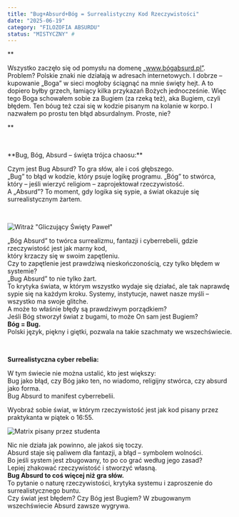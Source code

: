 ```yaml
---
title: "Bug+Absurd+Bóg = Surrealistyczny Kod Rzeczywistości"
date: "2025-06-19"
category: "FILOZOFIA ABSURDU"
status: "MISTYCZNY" #
---
```

**<p className="leadin-paragraph">
Wszystko zaczęło się od pomysłu na domenę „www.bógabsurd.pl”. Problem? Polskie znaki nie działają w adresach internetowych. 
 I dobrze – kupowanie „Boga” w sieci mogłoby ściągnąć na mnie święty hejt. A to dopiero byłby grzech, łamiący kilka przykazań Bożych jednocześnie.
 Więc tego Boga schowałem sobie za Bugiem (za rzeką też), aka Bugiem, czyli błędem. Ten bóug też czai się w kodzie pisanym na kolanie w korpo.
 I nazwałem po prostu ten błąd absurdalnym. Proste, nie?
</p>**  
<p>&nbsp;</p>
**Bug, Bóg, Absurd – święta trójca chaosu:**

<HolographicQuote>Czym jest Bug Absurd? To gra słów, ale i coś głębszego. <br />
„Bug” to błąd w kodzie, który psuje logikę programu. „Bóg” to stwórca, który – jeśli wierzyć religiom – zaprojektował rzeczywistość.<br />
 A „Absurd”? To moment, gdy logika się sypie, a świat okazuje się surrealistycznym żartem.  <br /> </HolographicQuote>
<p>&nbsp;</p>

![Witraż "Gliczujący Święty Paweł"  ](/images/bug.jpg)

„Bóg Absurd” to twórca surrealizmu, fantazji i cyberrebelii, gdzie rzeczywistość jest jak marny kod, <br />
który krzaczy się w swoim zapętleniu. <br />
Czy to zapętlenie jest prawdziwą nieskończonością, czy tylko błędem w systemie?<br />
 „Bug Absurd” to nie tylko żart. <br />
To krytyka świata, w którym wszystko wydaje się działać, ale tak naprawdę sypie się na każdym kroku. 
Systemy, instytucje, nawet nasze myśli – wszystko ma swoje glitche. <br />
 A może to właśnie błędy są prawdziwym porządkiem?<br />
 Jeśli Bóg stworzył świat z bugami, to może On sam jest Bugiem?<br />
**Bóg = Bug.**<br /> 
Polski język, piękny i giętki, pozwala na takie szachmaty we wszechświecie.
<p>&nbsp;</p>

**Surrealistyczna cyber rebelia:**

<HolographicQuote> W tym świecie nie można ustalić, kto jest większy: <br />
Bug jako błąd, czy Bóg jako ten, no wiadomo, religijny stwórca, czy absurd jako forma.<br />
Bug Absurd to manifest cyberrebelii. </HolographicQuote>

Wyobraź sobie świat, w którym rzeczywistość jest jak kod pisany przez praktykanta w piątek o 16:55.

![Matrix pisany przez studenta ](/images/matrix.jpg)

Nic nie działa jak powinno, ale jakoś się toczy.<br />
Absurd staje się paliwem dla fantazji, a błąd – symbolem wolności. <br />
Bo jeśli system jest zbugowany, to po co grać według jego zasad?<br />
Lepiej zhakować rzeczywistość i stworzyć własną. <br />
**Bug Absurd to coś więcej niż gra słów.** <br />
To pytanie o naturę rzeczywistości, krytyka systemu i zaproszenie do surrealistycznego buntu. <br />
Czy świat jest błędem? Czy Bóg jest Bugiem? W zbugowanym wszechświecie Absurd zawsze wygrywa.<br />